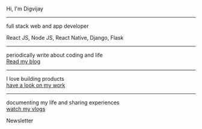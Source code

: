 <Section py="8|12|16|24">
  <Container>
    <Grid col="1|2" gap="8|12|16" alignItems="center">
      <Flexbox
        flexDirection="column"
        alignItems="left|flex-start"
        textAlign="left|left"
      >
        <P fontSize="lg|1xl" mt="2">
          Hi, I'm Digvijay
          <hr />
            full stack web and app developer<br/>
            <P fontSize="sm|1xl">React JS, Node JS, React Native, Django, Flask</P>
          <hr />
            periodically write about coding and life <br />
            <A fontSize="sm|1xl" href="/blog">Read my blog</A>
          <hr /> 
            I love building products <br />
            <A fontSize="sm|1xl" href="/work">have a look on my work</A>
           <hr />
            documenting my life and sharing experiences <br/>
            <A fontSize="sm|1xl" href="/videos">watch my vlogs</A>
        </P>
        <ButtonLink href="#" variant="primary">
          Newsletter
          <Icon name="arrow-right" ml="4" />
        </ButtonLink>
      </Flexbox>
    </Grid>
  </Container>
</Section>